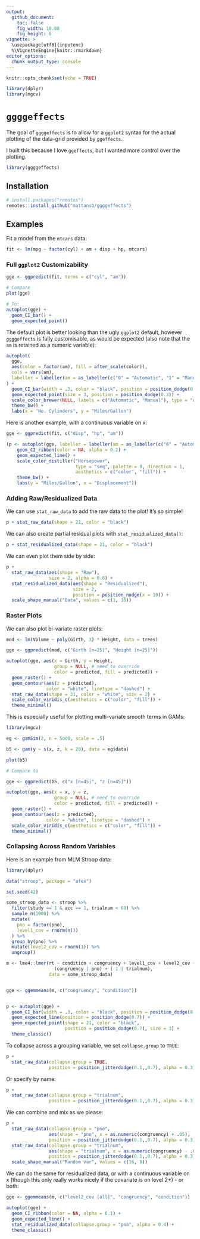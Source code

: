 ```yaml
---
output: 
  github_document:
    toc: false
    fig_width: 10.08
    fig_height: 6
vignette: >
  \usepackage[utf8]{inputenc}
  %\VignetteEngine{knitr::rmarkdown}
editor_options: 
  chunk_output_type: console
---
```



```r
knitr::opts_chunk$set(echo = TRUE)

library(dplyr)
library(mgcv)
```

# `ggggeffects`

The goal of `ggggeffects` is to allow for a `ggplot2` syntax for the actual plotting of the data-grid provided by `ggeffects`.

I built this because I love `ggeffects`, but I wanted more control over the plotting.

```r
library(ggggeffects)
```

## Installation

```r
# install.packages("remotes")
remotes::install_github("mattansb/ggggeffects")
```

## Examples

Fit a model from the `mtcars` data:

```r
fit <- lm(mpg ~ factor(cyl) + am + disp + hp, mtcars)
```

### Full `ggplot2` Customizability

```r
gge <- ggpredict(fit, terms = c("cyl", "am"))

# Compare
plot(gge)

# To:
autoplot(gge) +
  geom_CI_bar() +
  geom_expected_point()
```

The default plot is better looking than the ugly `ggplot2` default, however `ggggeffects` is fully customisable, as would be expected (also note that the `am` is retained as a numeric variable):

```r
autoplot(
  gge, 
  aes(color = factor(am), fill = after_scale(color)),
  cols = vars(am), 
  labeller = labeller(am = as_labeller(c("0" = "Automatic", "1" = "Manual")))
) +
  geom_CI_bar(width = .3, color = "black", position = position_dodge(0.3)) +
  geom_expected_point(size = 3, position = position_dodge(0.3)) +
  scale_color_brewer(NULL, labels = c("Automatic", "Manual"), type = "qual") +
  theme_bw() +
  labs(x = "No. Cylinders", y = "Miles/Gallon")
```

Here is another example, with a continuous variable on x:

```r
gge <- ggpredict(fit, c("disp", "hp", "am"))

(p <- autoplot(gge, labeller = labeller(am = as_labeller(c("0" = "Automatic", "1" = "Manual")))) +
    geom_CI_ribbon(color = NA, alpha = 0.2) +
    geom_expected_line() +
    scale_color_distiller("Horsepower", 
                          type = "seq", palette = 8, direction = 1,
                          aesthetics = c("color", "fill")) +
    theme_bw() +
    labs(y = "Miles/Gallon", x = "Displacement"))
```

### Adding Raw/Residualized Data

We can use `stat_raw_data` to add the raw data to the plot! It's so simple!

```r
p + stat_raw_data(shape = 21, color = "black")
```

We can also create partial residual plots with `stat_residualized_data()`:

```r
p + stat_residualized_data(shape = 21, color = "black")
```

We can even plot them side by side:
```r
p +
  stat_raw_data(aes(shape = "Raw"), 
                size = 2, alpha = 0.6) +
  stat_residualized_data(aes(shape = "Residualized"), 
                         size = 2,
                         position = position_nudge(x = 10)) +
  scale_shape_manual("Data", values = c(1, 16))
```

### Raster Plots

We can also plot bi-variate raster plots:

```r
mod <- lm(Volume ~ poly(Girth, 3) * Height, data = trees)

gge <- ggpredict(mod, c("Girth [n=25]", "Height [n=25]"))

autoplot(gge, aes(x = Girth, y = Height,
                  group = NULL, # need to override
                  color = predicted, fill = predicted)) +
  geom_raster() +
  geom_contour(aes(z = predicted),
               color = "white", linetype = "dashed") +
  stat_raw_data(shape = 21, color = "white", size = 2) +
  scale_color_viridis_c(aesthetics = c("color", "fill")) +
  theme_minimal()
```

This is especially useful for plotting multi-variate smooth terms in GAMs:

```r
library(mgcv)

eg <- gamSim(2, n = 5000, scale = .5)

b5 <- gam(y ~ s(x, z, k = 20), data = eg$data)

plot(b5)

# Compare to

gge <- ggpredict(b5, c("x [n=45]", "z [n=45]"))

autoplot(gge, aes(x = x, y = z, 
                  group = NULL, # need to override
                  color = predicted, fill = predicted)) +
  geom_raster() +
  geom_contour(aes(z = predicted),
               color = "white", linetype = "dashed") +
  scale_color_viridis_c(aesthetics = c("color", "fill")) +
  theme_minimal()
```


### Collapsing Across Random Variables

Here is an example from MLM Stroop data:

```r
library(dplyr)

data("stroop", package = "afex")

set.seed(42)

some_stroop_data <- stroop %>%
  filter(study == 1 & acc == 1, trialnum < 60) %>%
  sample_n(1000) %>%
  mutate(
    pno = factor(pno),
    level1_cov = rnorm(n())
  ) %>%
  group_by(pno) %>%
  mutate(level2_cov = rnorm(1)) %>%
  ungroup()

m <- lme4::lmer(rt ~ condition + congruency + level1_cov + level2_cov +
                  (congruency | pno) + ( 1 | trialnum),
                data = some_stroop_data)


gge <- ggemmeans(m, c("congruency", "condition"))


p <- autoplot(gge) +
  geom_CI_bar(width = .3, color = "black", position = position_dodge(0.7)) +
  geom_expected_line(position = position_dodge(0.7)) +
  geom_expected_point(shape = 21, color = "black", 
                      position = position_dodge(0.7), size = 3) +
  theme_classic()
```

To collapse across a grouping variable, we set `collapse.group` to `TRUE`:

```r
p +
  stat_raw_data(collapse.group = TRUE, 
                position = position_jitterdodge(0.1,,0.7), alpha = 0.3)
```

Or specify by name:

```r
p +
  stat_raw_data(collapse.group = "trialnum", 
                position = position_jitterdodge(0.1,,0.7), alpha = 0.3)
```

We can combine and mix as we please:

```r
p +
  stat_raw_data(collapse.group = "pno", 
                aes(shape = "pno", x = as.numeric(congruency) + .05),
                position = position_jitterdodge(0.1,,0.7), alpha = 0.3) +
  stat_raw_data(collapse.group = "trialnum", 
                aes(shape = "trialnum", x = as.numeric(congruency) - .05),
                position = position_jitterdodge(0.1,,0.7), alpha = 0.3) +
  scale_shape_manual("Random var", values = c(16, 8))
```


We can do the same for residualized data, or with a continuous variable on x (though this only really works nicely if the covariate is on level 2+) - or both:

```r
gge <- ggemmeans(m, c("level2_cov [all]", "congruency", "condition"))

autoplot(gge) +
  geom_CI_ribbon(color = NA, alpha = 0.1) +
  geom_expected_line() +
  stat_residualized_data(collapse.group = "pno", alpha = 0.4) +
  theme_classic()
```


